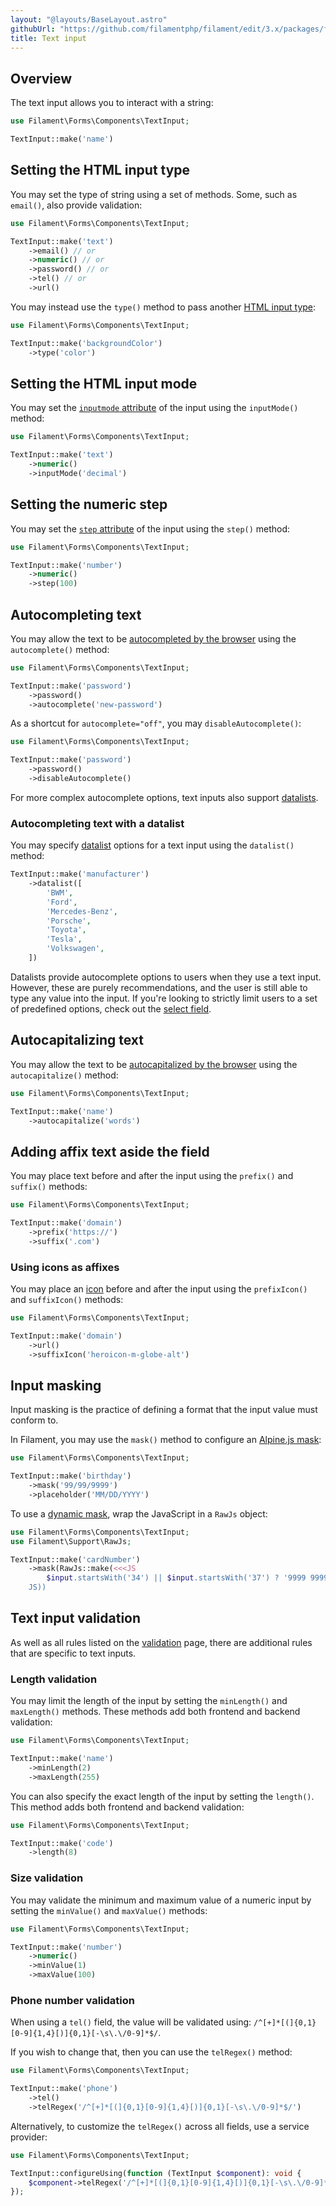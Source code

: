 ```yaml
---
layout: "@layouts/BaseLayout.astro"
githubUrl: "https://github.com/filamentphp/filament/edit/3.x/packages/forms/docs/03-fields/02-text-input.md"
title: Text input
---
```


## Overview

The text input allows you to interact with a string:

```php
use Filament\Forms\Components\TextInput;

TextInput::make('name')
```

<AutoScreenshot name="forms/fields/text-input/simple" alt="Text input" version="3.x" />

## Setting the HTML input type

You may set the type of string using a set of methods. Some, such as `email()`, also provide validation:

```php
use Filament\Forms\Components\TextInput;

TextInput::make('text')
    ->email() // or
    ->numeric() // or
    ->password() // or
    ->tel() // or
    ->url()
```

You may instead use the `type()` method to pass another [HTML input type](https://developer.mozilla.org/en-US/docs/Web/HTML/Element/input#input_types):

```php
use Filament\Forms\Components\TextInput;

TextInput::make('backgroundColor')
    ->type('color')
```

## Setting the HTML input mode

You may set the [`inputmode` attribute](https://developer.mozilla.org/en-US/docs/Web/HTML/Element/input#attributes) of the input using the `inputMode()` method:

```php
use Filament\Forms\Components\TextInput;

TextInput::make('text')
    ->numeric()
    ->inputMode('decimal')
```

## Setting the numeric step

You may set the [`step` attribute](https://developer.mozilla.org/en-US/docs/Web/HTML/Element/input#step) of the input using the `step()` method:

```php
use Filament\Forms\Components\TextInput;

TextInput::make('number')
    ->numeric()
    ->step(100)
```

## Autocompleting text

You may allow the text to be [autocompleted by the browser](https://developer.mozilla.org/en-US/docs/Web/HTML/Element/input#autocomplete) using the `autocomplete()` method:

```php
use Filament\Forms\Components\TextInput;

TextInput::make('password')
    ->password()
    ->autocomplete('new-password')
```

As a shortcut for `autocomplete="off"`, you may `disableAutocomplete()`:

```php
use Filament\Forms\Components\TextInput;

TextInput::make('password')
    ->password()
    ->disableAutocomplete()
```

For more complex autocomplete options, text inputs also support [datalists](#autocompleting-text-with-a-datalist).

### Autocompleting text with a datalist

You may specify [datalist](https://developer.mozilla.org/en-US/docs/Web/HTML/Element/datalist) options for a text input using the `datalist()` method:

```php
TextInput::make('manufacturer')
    ->datalist([
        'BWM',
        'Ford',
        'Mercedes-Benz',
        'Porsche',
        'Toyota',
        'Tesla',
        'Volkswagen',
    ])
```

Datalists provide autocomplete options to users when they use a text input. However, these are purely recommendations, and the user is still able to type any value into the input. If you're looking to strictly limit users to a set of predefined options, check out the [select field](select).

## Autocapitalizing text

You may allow the text to be [autocapitalized by the browser](https://developer.mozilla.org/en-US/docs/Web/HTML/Element/input#autocapitalize) using the `autocapitalize()` method:

```php
use Filament\Forms\Components\TextInput;

TextInput::make('name')
    ->autocapitalize('words')
```

## Adding affix text aside the field

You may place text before and after the input using the `prefix()` and `suffix()` methods:

```php
use Filament\Forms\Components\TextInput;

TextInput::make('domain')
    ->prefix('https://')
    ->suffix('.com')
```

<AutoScreenshot name="forms/fields/text-input/affix" alt="Text input with affixes" version="3.x" />

### Using icons as affixes

You may place an [icon](https://blade-ui-kit.com/blade-icons?set=1#search) before and after the input using the `prefixIcon()` and `suffixIcon()` methods:

```php
use Filament\Forms\Components\TextInput;

TextInput::make('domain')
    ->url()
    ->suffixIcon('heroicon-m-globe-alt')
```

<AutoScreenshot name="forms/fields/text-input/suffix-icon" alt="Text input with suffix icon" version="3.x" />

## Input masking

Input masking is the practice of defining a format that the input value must conform to.

In Filament, you may use the `mask()` method to configure an [Alpine.js mask](https://alpinejs.dev/plugins/mask#x-mask):

```php
use Filament\Forms\Components\TextInput;

TextInput::make('birthday')
    ->mask('99/99/9999')
    ->placeholder('MM/DD/YYYY')
```

To use a [dynamic mask](https://alpinejs.dev/plugins/mask#mask-functions), wrap the JavaScript in a `RawJs` object:

```php
use Filament\Forms\Components\TextInput;
use Filament\Support\RawJs;

TextInput::make('cardNumber')
    ->mask(RawJs::make(<<<JS
        $input.startsWith('34') || $input.startsWith('37') ? '9999 999999 99999' : '9999 9999 9999 9999'
    JS))
```

## Text input validation

As well as all rules listed on the [validation](../validation) page, there are additional rules that are specific to text inputs.

### Length validation

You may limit the length of the input by setting the `minLength()` and `maxLength()` methods. These methods add both frontend and backend validation:

```php
use Filament\Forms\Components\TextInput;

TextInput::make('name')
    ->minLength(2)
    ->maxLength(255)
```

You can also specify the exact length of the input by setting the `length()`. This method adds both frontend and backend validation:

```php
use Filament\Forms\Components\TextInput;

TextInput::make('code')
    ->length(8)
```

### Size validation

You may validate the minimum and maximum value of a numeric input by setting the `minValue()` and `maxValue()` methods:

```php
use Filament\Forms\Components\TextInput;

TextInput::make('number')
    ->numeric()
    ->minValue(1)
    ->maxValue(100)
```

### Phone number validation

When using a `tel()` field, the value will be validated using: `/^[+]*[(]{0,1}[0-9]{1,4}[)]{0,1}[-\s\.\/0-9]*$/`.

If you wish to change that, then you can use the `telRegex()` method:

```php
use Filament\Forms\Components\TextInput;

TextInput::make('phone')
    ->tel()
    ->telRegex('/^[+]*[(]{0,1}[0-9]{1,4}[)]{0,1}[-\s\.\/0-9]*$/')
```

Alternatively, to customize the `telRegex()` across all fields, use a service provider:

```php
use Filament\Forms\Components\TextInput;

TextInput::configureUsing(function (TextInput $component): void {
    $component->telRegex('/^[+]*[(]{0,1}[0-9]{1,4}[)]{0,1}[-\s\.\/0-9]*$/');
});
```
